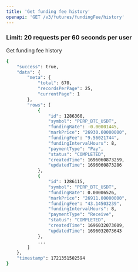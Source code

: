 ```yaml
---
title: 'Get funding fee history'
openapi: 'GET /v3/futures/fundingFee/history'
---
```

### **Limit: 20 requests per 60 seconds per user**
Get funding fee history


<ResponseExample>

```bash
{
    "success": true,
    "data": {
        "meta": {
            "total": 670,
            "recordsPerPage": 25,
            "currentPage": 1
        },
        "rows": [
            {
                "id": 1286360,
                "symbol": "PERP_BTC_USDT",
                "fundingRate": -0.00001445,
                "markPrice": "26930.60000000",
                "fundingFee": "9.56021744",
                "fundingIntervalHours": 8,
                "paymentType": "Pay",
                "status": "COMPLETED",
                "createdTime": 1696060873259,
                "updatedTime": 1696060873286
            },
            {
                "id": 1286115,
                "symbol": "PERP_BTC_USDT",
                "fundingRate": 0.00006526,
                "markPrice": "26911.00000000",
                "fundingFee": "43.14503239",
                "fundingIntervalHours": 8,
                "paymentType": "Receive",
                "status": "COMPLETED",
                "createdTime": 1696032073609,
                "updatedTime": 1696032073643
            },
            ...
        ]
    },
    "timestamp": 1721351502594
}
```

</ResponseExample>




